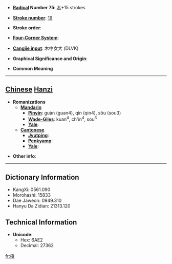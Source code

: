 * '''[[Wiktionary:Chinese radical index| Radical]] Number 75''': [[Wiktionary:Chinese radical index 木|木]]+15 strokes

* '''[[Wiktionary:Chinese total strokes index|Stroke number]]''': [[Wiktionary:Chinese total strokes index 19|19]]

* '''Stroke order''': 

* '''[[Wiktionary:Chinese four corner index|Four-Corner System]]''': 

* '''[[Wiktionary:Chinese Cangjie index|Cangjie input]]''': 木中女大 (DLVK)

* '''Graphical Significance and Origin''': 

* '''Common Meaning'''

----

== [[Chinese]] [[Hanzi]] ==

* '''Romanizations'''
** '''[[Mandarin]]'''
*** '''[[Pinyin]]''': guàn (guan4), qìn (qin4), sǒu (sou3)
*** '''[[Wade-Giles]]''': kuan<sup>4</sup>, ch'in<sup>4</sup>, sou<sup>3</sup>
*** '''[[Yale]]''': 
** '''[[Cantonese]]'''
*** '''[[Jyutping]]''':
*** '''[[Penkyamp]]''': 
*** '''[[Yale]]''': 

* '''Other info''': 

----

== Dictionary Information ==

* KangXi: 0561.090
* Morohashi: 15833
* Dae Jaweon: 0949.310
* Hanyu Da Zidian: 21313.120

== Technical Information ==

* '''Unicode''':
** Hex: 6AE2
** Decimal: 27362

[[fr:櫢]]